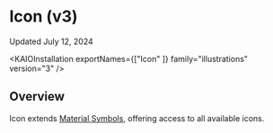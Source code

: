 
<Meta title="Illustrations/Icon/Icon (v3)/Usage Guidelines" />

# Icon (v3)

Updated July 12, 2024

<ResourceLinks
  sourceCode="https://github.com/cultureamp/kaizen-design-system/tree/main/packages/components/src/__illustrations__/Icon/v3"
  apiSpecification="/?path=/docs/illustrations-icon-v3-api-specification--docs"
/>

<KAIOInstallation exportNames={["Icon" ]} family="illustrations" version="3" />

## Overview

Icon extends [Material Symbols](https://fonts.google.com/icons), offering access to all available icons.

<Canvas of={IconStories.Playground} />
<Controls of={IconStories.Playground} />
